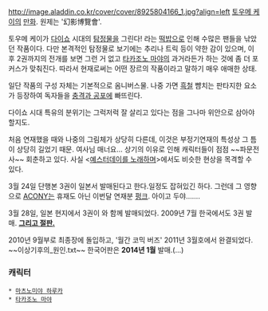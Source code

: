 http://image.aladdin.co.kr/cover/cover/8925804166_1.jpg?align=left [[토우메 케이]]의 [[만화]]. 원제는 '幻影博覽會'.

토우메 케이가 [[다이쇼]] 시대의 [[탐정]]물을 그린다! 라는 [[떡밥]]으로 인해 수많은 팬들을 낚았던 작품이다. 다만 본격적인 탐정물로 보기에는 추리나 트릭 등이 약한 감이 있으며, 이후 2권까지의 전개를 보면 그런 거 없고 [[타카조노 마야]]의 과거라든가 하는 것에 좀 더 포커스가 맞춰진다. 따라서 현재로써는 어떤 장르의 작품이라고 말하기 매우 애매한 상태.

일단 작품의 구성 자체는 기본적으로 옴니버스물. 나중 가면 [[흑철]] 뺨치는 판타지한 요소가 등장하여 독자들을 [[충격과 공포]]에 빠뜨린다.

다이쇼 시대 특유의 분위기는 그럭저럭 잘 살리고 있다는 점을 그나마 위안으로 삼아야 할지도.

처음 연재했을 때와 나중의 그림체가 상당히 다른데, 이것은 부정기연재의 특성상 그 틈이 상당히 길었기 때문. 여사님 매너요…
상기의 이유로 인해 캐릭터들이 점점 ~~파문전사~~ 회춘하고 있다.
사실 <[[예스터데이를 노래하며]]>에서도 비슷한 현상을 목격할 수 있다.

3월 24일 단행본 3권이 일본서 발매된다고 한다.일정도 잡혀있긴 하다. 그런데 그 영향으로 [[ACONY]]는 휴재도 아닌 이번달 연재분 [[펑크]]. 아이고 두야…….

3월 28일, 일본 현지에서 3권이 <ACONY>와 함께 발매되었다. 2009년 7월 한국에서도 3권 발매. '''[http://www.yes24.com/SearchCorner/Result?domain=BOOK&query=%C8%AF%BF%B5+%B9%DA%B6%F7%C8%B8&mstr_query=&author_yn=Y 그리고 절판.]'''

2010년 9월부로 최종장에 돌입하고, '월간 코믹 버즈' 2011년 3월호에서 완결되었다. ~~이상기후의_원인.txt~~ 한국어판은 '''2014년 1월''' 발매.(...)

=== 캐릭터 ===
 * [[마츠노미야 하루카]]
 * [[타카조노 마야]]
